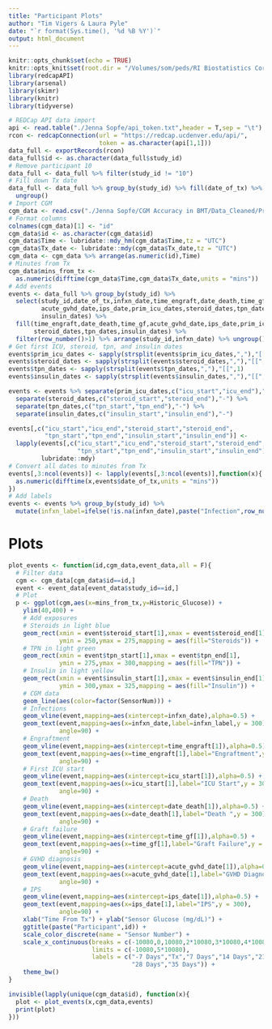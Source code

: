 ```yaml
---
title: "Participant Plots"
author: "Tim Vigers & Laura Pyle"
date: "`r format(Sys.time(), '%d %B %Y')`"
output: html_document
---
```


```r
knitr::opts_chunk$set(echo = TRUE)
knitr::opts_knit$set(root.dir = "/Volumes/som/peds/RI Biostatistics Core/Shared/Shared Projects/Laura/BDC/Projects")
library(redcapAPI)
library(arsenal)
library(skimr)
library(knitr)
library(tidyverse)
```

```r
# REDCap API data import
api <- read.table("./Jenna Sopfe/api_token.txt",header = T,sep = "\t")
rcon <- redcapConnection(url = "https://redcap.ucdenver.edu/api/",
                         token = as.character(api[1,1]))
data_full <- exportRecords(rcon)
data_full$id <- as.character(data_full$study_id)
# Remove participant 10
data_full <- data_full %>% filter(study_id != "10")
# Fill down Tx date
data_full <- data_full %>% group_by(study_id) %>% fill(date_of_tx) %>%
  ungroup()
# Import CGM
cgm_data <- read.csv("./Jenna Sopfe/CGM Accuracy in BMT/Data_Cleaned/Prospective HSCT CGM Data Updated 6.24.19 FULL DATA SET.csv")
# Format columns
colnames(cgm_data)[1] <- "id"
cgm_data$id <- as.character(cgm_data$id)
cgm_data$Time <- lubridate::mdy_hm(cgm_data$Time,tz = "UTC")
cgm_data$Tx_date <- lubridate::mdy(cgm_data$Tx_date,tz = "UTC")
cgm_data <- cgm_data %>% arrange(as.numeric(id),Time)
# Minutes from Tx
cgm_data$mins_from_tx <- 
  as.numeric(difftime(cgm_data$Time,cgm_data$Tx_date,units = "mins"))
# Add events
events <- data_full %>% group_by(study_id) %>%
  select(study_id,date_of_tx,infxn_date,time_engraft,date_death,time_gf,
         acute_gvhd_date,ips_date,prim_icu_dates,steroid_dates,tpn_dates,
         insulin_dates) %>%
  fill(time_engraft,date_death,time_gf,acute_gvhd_date,ips_date,prim_icu_dates,
       steroid_dates,tpn_dates,insulin_dates) %>%
  filter(row_number()>1) %>% arrange(study_id,infxn_date) %>% ungroup()
# Get first ICU, steroid, tpn, and insulin dates
events$prim_icu_dates <- sapply(strsplit(events$prim_icu_dates,","),"[[",1)
events$steroid_dates <- sapply(strsplit(events$steroid_dates,","),"[[",1)
events$tpn_dates <- sapply(strsplit(events$tpn_dates,","),"[[",1)
events$insulin_dates <- sapply(strsplit(events$insulin_dates,","),"[[",1)

events <- events %>% separate(prim_icu_dates,c("icu_start","icu_end"),"-") %>%
  separate(steroid_dates,c("steroid_start","steroid_end"),"-") %>%
  separate(tpn_dates,c("tpn_start","tpn_end"),"-") %>%
  separate(insulin_dates,c("insulin_start","insulin_end"),"-")

events[,c("icu_start","icu_end","steroid_start","steroid_end",
          "tpn_start","tpn_end","insulin_start","insulin_end")] <- 
  lapply(events[,c("icu_start","icu_end","steroid_start","steroid_end",
                   "tpn_start","tpn_end","insulin_start","insulin_end")],
         lubridate::mdy)
# Convert all dates to minutes from Tx
events[,3:ncol(events)] <- lapply(events[,3:ncol(events)],function(x){
  as.numeric(difftime(x,events$date_of_tx,units = "mins"))
})
# Add labels
events <- events %>% group_by(study_id) %>%
  mutate(infxn_label=ifelse(!is.na(infxn_date),paste("Infection",row_number()),NA))
```

# Plots

```r
plot_events <- function(id,cgm_data,event_data,all = F){
  # Filter data
  cgm <- cgm_data[cgm_data$id==id,]
  event <- event_data[event_data$study_id==id,]
  # Plot
  p <- ggplot(cgm,aes(x=mins_from_tx,y=Historic_Glucose)) + 
    ylim(40,400) +
    # Add exposures
    # Steroids in light blue
    geom_rect(xmin = event$steroid_start[1],xmax = event$steroid_end[1],
              ymin = 250,ymax = 275,mapping = aes(fill="Steroids")) +
    # TPN in light green
    geom_rect(xmin = event$tpn_start[1],xmax = event$tpn_end[1],
              ymin = 275,ymax = 300,mapping = aes(fill="TPN")) +
    # Insulin in light yellow
    geom_rect(xmin = event$insulin_start[1],xmax = event$insulin_end[1],
              ymin = 300,ymax = 325,mapping = aes(fill="Insulin")) +
    # CGM data
    geom_line(aes(color=factor(SensorNum))) +
    # Infections
    geom_vline(event,mapping=aes(xintercept=infxn_date),alpha=0.5) + 
    geom_text(event,mapping=aes(x=infxn_date,label=infxn_label,y = 300),
              angle=90) + 
    # Engraftment
    geom_vline(event,mapping=aes(xintercept=time_engraft[1]),alpha=0.5) + 
    geom_text(event,mapping=aes(x=time_engraft[1],label="Engraftment",y = 300),
              angle=90) + 
    # First ICU start
    geom_vline(event,mapping=aes(xintercept=icu_start[1]),alpha=0.5) + 
    geom_text(event,mapping=aes(x=icu_start[1],label="ICU Start",y = 300),
              angle=90) + 
    # Death
    geom_vline(event,mapping=aes(xintercept=date_death[1]),alpha=0.5) + 
    geom_text(event,mapping=aes(x=date_death[1],label="Death ",y = 300),
              angle=90) + 
    # Graft failure
    geom_vline(event,mapping=aes(xintercept=time_gf[1]),alpha=0.5) + 
    geom_text(event,mapping=aes(x=time_gf[1],label="Graft Failure",y = 300),
              angle=90) +
    # GVHD diagnosis
    geom_vline(event,mapping=aes(xintercept=acute_gvhd_date[1]),alpha=0.5) + 
    geom_text(event,mapping=aes(x=acute_gvhd_date[1],label="GVHD Diagnosis",y = 300),
              angle=90) +
    # IPS
    geom_vline(event,mapping=aes(xintercept=ips_date[1]),alpha=0.5) + 
    geom_text(event,mapping=aes(x=ips_date[1],label="IPS",y = 300),
              angle=90) +
    xlab("Time From Tx") + ylab("Sensor Glucose (mg/dL)") + 
    ggtitle(paste("Participant",id)) +
    scale_color_discrete(name = "Sensor Number") + 
    scale_x_continuous(breaks = c(-10080,0,10080,2*10080,3*10080,4*10080,5*10080),
                       limits = c(-10080,5*10080),
                       labels = c("-7 Days","Tx","7 Days","14 Days","21 Days",
                                  "28 Days","35 Days")) +
    theme_bw()
}
```

```r
invisible(lapply(unique(cgm_data$id), function(x){
  plot <- plot_events(x,cgm_data,events)
  print(plot)
}))
```